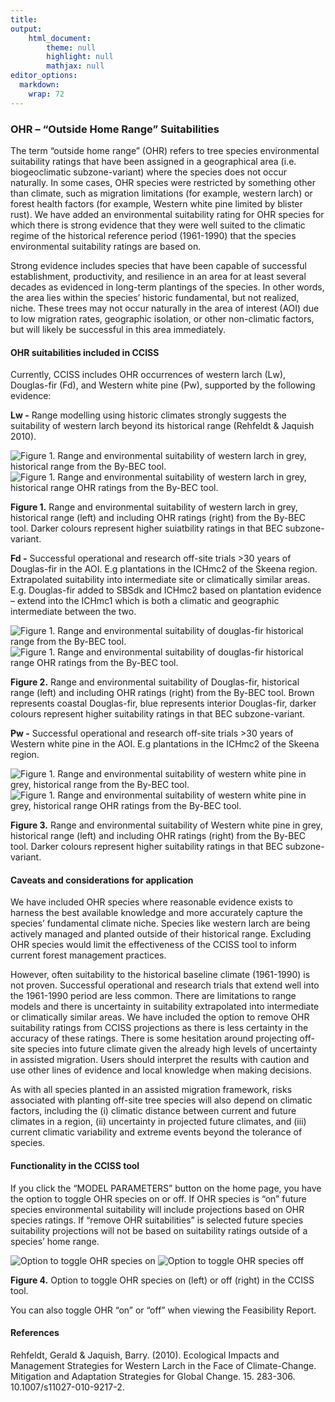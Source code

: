 ```yaml
---
title: 
output: 
    html_document:
        theme: null
        highlight: null
        mathjax: null
editor_options: 
  markdown: 
    wrap: 72
---
```


### OHR – “Outside Home Range” Suitabilities

The term “outside home range” (OHR) refers to tree species environmental
suitability ratings that have been assigned in a geographical area (i.e.
biogeoclimatic subzone-variant) where the species does not occur
naturally. In some cases, OHR species were restricted by something other
than climate, such as migration limitations (for example, western larch)
or forest health factors (for example, Western white pine limited by
blister rust). We have added an environmental suitability rating for OHR
species for which there is strong evidence that they were well suited to
the climatic regime of the historical reference period (1961-1990) that
the species environmental suitability ratings are based on.

Strong evidence includes species that have been capable of successful
establishment, productivity, and resilience in an area for at least
several decades as evidenced in long-term plantings of the species. In
other words, the area lies within the species’ historic fundamental, but
not realized, niche. These trees may not occur naturally in the area of
interest (AOI) due to low migration rates, geographic isolation, or
other non-climatic factors, but will likely be successful in this area
immediately.

#### OHR suitabilities included in CCISS

Currently, CCISS includes OHR occurrences of western larch (Lw),
Douglas-fir (Fd), and Western white pine (Pw), supported by the
following evidence:

**Lw -** Range modelling using historic climates strongly suggests the
suitability of western larch beyond its historical range (Rehfeldt &
Jaquish 2010).

<img src="Figure_Lw_Historic_Range.png" alt="Figure 1. Range and environmental suitability of western larch in grey, historical range from the By-BEC tool.  "/>
<img src="Figure_Lw_OHR.png" alt="Figure 1. Range and environmental suitability of western larch in grey, historical range OHR ratings from the By-BEC tool.  "/>

**Figure 1.** Range and environmental suitability of western larch in
grey, historical range (left) and including OHR ratings (right) from the
By-BEC tool. Darker colours represent higher suiatbility ratings in that
BEC subzone-variant.

**Fd -** Successful operational and research off-site trials \>30 years
of Douglas-fir in the AOI. E.g plantations in the ICHmc2 of the Skeena
region. Extrapolated suitability into intermediate site or climatically
similar areas. E.g. Douglas-fir added to SBSdk and ICHmc2 based on
plantation evidence – extend into the ICHmc1 which is both a climatic
and geographic intermediate between the two.

<img src="Figure_Fd_Historic_Range.png" alt="Figure 1. Range and environmental suitability of douglas-fir historical range from the By-BEC tool.  "/>
<img src="Figure_Fd_OHR.png" alt="Figure 1. Range and environmental suitability of douglas-fir historical range OHR ratings from the By-BEC tool.  "/>

**Figure 2.** Range and environmental suitability of Douglas-fir,
historical range (left) and including OHR ratings (right) from the
By-BEC tool. Brown represents coastal Douglas-fir, blue represents
interior Douglas-fir, darker colours represent higher suitability
ratings in that BEC subzone-variant.

**Pw -** Successful operational and research off-site trials \>30 years
of Western white pine in the AOI. E.g plantations in the ICHmc2 of the
Skeena region.

<img src="Figure_Pw_Historic_Range.png" alt="Figure 1. Range and environmental suitability of western white pine in grey, historical range from the By-BEC tool.  "/>
<img src="Figure_Pw_OHR.png" alt="Figure 1. Range and environmental suitability of western white pine in grey, historical range OHR ratings from the By-BEC tool.  "/>

**Figure 3.** Range and environmental suitability of Western white pine
in grey, historical range (left) and including OHR ratings (right) from
the By-BEC tool. Darker colours represent higher suitability ratings in
that BEC subzone-variant.

#### Caveats and considerations for application

We have included OHR species where reasonable evidence exists to harness
the best available knowledge and more accurately capture the species’
fundamental climate niche. Species like western larch are being actively
managed and planted outside of their historical range. Excluding OHR
species would limit the effectiveness of the CCISS tool to inform
current forest management practices.

However, often suitability to the historical baseline climate
(1961-1990) is not proven. Successful operational and research trials
that extend well into the 1961-1990 period are less common. There are
limitations to range models and there is uncertainty in suitability
extrapolated into intermediate or climatically similar areas. We have
included the option to remove OHR suitability ratings from CCISS
projections as there is less certainty in the accuracy of these ratings.
There is some hesitation around projecting off-site species into future
climate given the already high levels of uncertainty in assisted
migration. Users should interpret the results with caution and use other
lines of evidence and local knowledge when making decisions.

As with all species planted in an assisted migration framework, risks
associated with planting off-site tree species will also depend on
climatic factors, including the (i) climatic distance between current
and future climates in a region, (ii) uncertainty in projected future
climates, and (iii) current climatic variability and extreme events
beyond the tolerance of species.

#### Functionality in the CCISS tool

If you click the “MODEL PARAMETERS” button on the home page, you have
the option to toggle OHR species on or off. If OHR species is “on”
future species environmental suitability will include projections based
on OHR species ratings. If “remove OHR suitabilities” is selected future
species suitability projections will not be based on suitability ratings
outside of a species’ home range.

<img src="Figure_OHR_toggle_on.png" alt="Option to toggle OHR species on"/>
<img src="Figure_OHR_toggle_off.png" alt="Option to toggle OHR species off"/>

**Figure 4.** Option to toggle OHR species on (left) or off (right) in
the CCISS tool.

You can also toggle OHR "on" or "off" when viewing the Feasibility
Report.

#### References

Rehfeldt, Gerald & Jaquish, Barry. (2010). Ecological Impacts and
Management Strategies for Western Larch in the Face of Climate-Change.
Mitigation and Adaptation Strategies for Global Change. 15. 283-306.
10.1007/s11027-010-9217-2.
